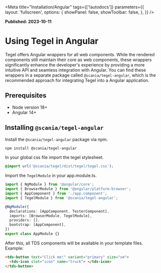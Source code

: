 
<Meta
  title="Installation/Angular"
  tags={['!autodocs']}
  parameters={{
    layout: 'fullscreen',
    options: {
      showPanel: false,
      showToolbar: false,
    },
  }}
/>

**Published: 2023-10-11**

# Using Tegel in Angular

Tegel offers Angular wrappers for all web components. While the rendered components still maintain their core as web components, these wrappers significantly enhance the developer's experience by providing a more intuitive API and seamless integration with Angular. You can find these wrappers in a separate package called `@scania/tegel-angular`, which is the recommended approach for integrating Tegel into a Angular application.

## Prerequisites

- Node version 18+
- Angular 14+

## Installing `@scania/tegel-angular`

Install the `@scania/tegel-angular` package via npm.

```bash
npm install @scania/tegel-angular
```

In your global css file import the tegel stylesheet.

```css
@import url('@scania/tegel/dist/tegel/tegel.css');
```

Import the `TegelModule` in your app.module.ts.

```typescript
import { NgModule } from '@angular/core';
import { BrowserModule } from '@angular/platform-browser';
import { AppComponent } from './app.component';
import { TegelModule } from '@scania/tegel-angular';

@NgModule({
  declarations: [AppComponent, TesterComponent],
  imports: [BrowserModule, TegelModule],
  providers: [],
  bootstrap: [AppComponent],
})
export class AppModule {}
```

After this, all TDS components will be available in your template files. Example:

```html
<tds-button text="Click me!" variant="primary" size="sm">
  <tds-icon slot="icon" name="truck"> </tds-icon>
</tds-button>
```
